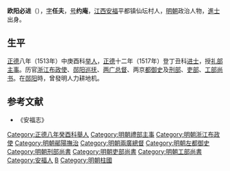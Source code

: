 '''欧阳必进'''（{{bd|1491年||1567年||catIdx=O歐陽}}），[[表字|字]]'''任夫'''，[[号|号]]'''约庵'''，[[江西|江西]][[安福|安福]]平都镇仙坛村人，[[明朝|明朝]]政治人物，[[進士|進士]]出身。

==生平==
[[正德_(明朝)|正德]]八年（1513年）中庚酉科[[举人|举人]]，[[正德_(明朝)|正德]]十二年（1517年）登丁丑科[[进士|进士]]，授[[礼部|礼部]][[主事|主事]]。历官[[浙江|浙江]][[布政使|布政使]]、[[郧阳巡抚|郧阳巡抚]]、[[两广总督|两广总督]]、两京[[都御史|都御史]]及[[刑部尚書|刑部]]、[[吏部尚書|吏部]]、[[工部尚书|工部尚书]]。在[[郧阳|郧阳]]時，曾發明人力耕地机。

==参考文献==
*《安福志》
{{start box}}
{{s-off}}
{{succession box|[[胡松|胡松]]|吳鵬|[[明朝工部尚書|明朝工部尚書]]|1551年-1554年}}
{{succession box|[[何鰲|何鰲]]|[[賈應春|賈應春]]|[[明朝刑部尚書|明朝刑部尚書]]|1556年-1557年}}
{{succession box|[[赵文华_(明朝)|趙文華]]|[[雷禮|雷禮]]|[[明朝工部尚書|明朝工部尚書]]|1557年-1561年}}
{{succession box|吳鵬|[[郭朴|郭朴]]|[[明朝吏部尚書|明朝吏部尚書]]|1561年}}
{{end box}}

{{正德十二年丁丑科殿試金榜}}
{{DEFAULTSORT:Ouyang歐陽}}

[[Category:正德八年癸酉科舉人|Category:正德八年癸酉科舉人]]
[[Category:明朝禮部主事|Category:明朝禮部主事]]
[[Category:明朝浙江布政使|Category:明朝浙江布政使]]
[[Category:明朝鄖陽撫治|Category:明朝鄖陽撫治]]
[[Category:明朝兩廣總督|Category:明朝兩廣總督]]
[[Category:明朝左都御史|Category:明朝左都御史]]
[[Category:明朝刑部尚書|Category:明朝刑部尚書]]
[[Category:明朝吏部尚書|Category:明朝吏部尚書]]
[[Category:明朝工部尚書|Category:明朝工部尚書]]
[[Category:安福人|Category:安福人]]
[[Category:歐陽姓|B]]
[[Category:明朝柱國|Category:明朝柱國]]
